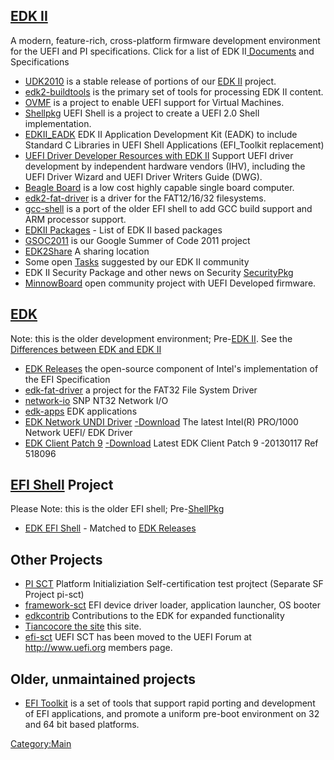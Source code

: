 ==[[EDK2|EDK II]]==
A modern, feature-rich, cross-platform firmware development environment for the UEFI and PI specifications. Click for a list of EDK II[[Documents | Documents]] and Specifications
* [[UDK2010]] is a stable release of portions of our [[EDK2|EDK II]] project.
* [[edk2-buildtools]] is the primary set of tools for processing EDK II content.
* [[OVMF]] is a project to enable UEFI support for Virtual Machines.
* [[Shellpkg]] UEFI Shell is a project to create a UEFI 2.0 Shell implementation.
* [[EDKII_EADK]] EDK II Application Development Kit (EADK) to include Standard C Libraries in UEFI Shell Applications (EFI_Toolkit replacement)
* [[Driver_Developer|UEFI Driver Developer Resources with EDK II]] Support UEFI driver development by independent hardware vendors (IHV), including the UEFI Driver Wizard and UEFI Driver Writers Guide (DWG).
* [[Beagle Board Wiki|Beagle Board]] is a low cost highly capable single board computer.
* [[edk2-fat-driver]] is a driver for the FAT12/16/32 filesystems.
* [[gcc-shell|gcc-shell]] is a port of the older EFI shell to add GCC build support and ARM processor support.
* [[EDKII Packages]] - List of EDK II based packages
* [[GSOC2011]] is our Google Summer of Code 2011 project
* [[EDK2Share]] A sharing location
* Some open [[Tasks]] suggested by our EDK II community
* EDK II Security Package and other news on Security [[SecurityPkg]]
* [[MinnowBoard]] open community project with UEFI Developed firmware. 

==[[efidevkit|EDK]]==
Note: this is the older development environment; Pre-[[EDK2|EDK II]]. See the [[Differences_between_EDK_and_EDK_II|Differences between EDK and EDK II
]]
* [[EFI Shell|EDK Releases]] the open-source component of Intel's implementation of the EFI Specification
* [[edk-fat-driver|edk-fat-driver]] a project for the FAT32 File System Driver
* [[network-io|network-io]] SNP NT32 Network I/O
* [[edk-apps|edk-apps]] EDK applications
* [[efidevkit|EDK Network UNDI Driver]] [http://sourceforge.net/projects/efidevkit/files/Releases/Others/Other%20Contribution/gig_efi_src_4606.zip/download -Download] The latest Intel(R) PRO/1000 Network UEFI/ EDK Driver 
* [[efidevkit|EDK Client Patch 9]] [http://sourceforge.net/projects/efidevkit/files/Releases/Others/Other%20Contribution/EDK1117_Client_Framework_PatchV9.zip/download  -Download] Latest EDK Client Patch 9 -20130117 Ref 518096

==[[efishell| EFI Shell]] Project ==
Please Note: this is the older EFI shell; Pre-[[ShellPkg]]
* [[Efi-shell|EDK EFI Shell]] - Matched to [[EDK Releases]]

==Other Projects==
* [http://sourceforge.net/projects/pi-sct/files/ PI SCT] Platform Initializiation Self-certification test projtect (Separate SF Project pi-sct) 
* [[framework-sct|framework-sct]] EFI device driver loader, application launcher, OS booter
* [[edkcontrib|edkcontrib]]  Contributions to the EDK for expanded functionality
* [[Tianocore the site|Tiancocore the site]] this site.
* [[efi-sct|efi-sct]]  UEFI SCT has been moved to the UEFI Forum at http://www.uefi.org members page.

==Older, unmaintained projects==
* [[EFI Toolkit]] is a set of tools that support rapid porting and development of EFI applications, and promote a uniform pre-boot environment on 32 and 64 bit based platforms.

[[Category:Main]]